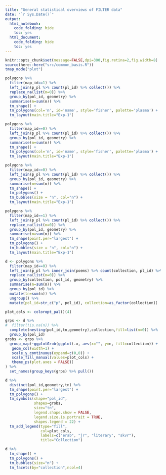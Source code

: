 ```yaml
---
title: "General statistical overviews of FILTER data"
date: "`r Sys.Date()`"
output: 
  html_notebook:
    code_folding: hide
    toc: yes
  html_document:
    code_folding: hide
    toc: yes
---
```


```r
knitr::opts_chunk$set(message=FALSE,dpi=300,fig.retina=2,fig.width=8)
source(here::here("src/common_basis.R"))
tmap_mode("plot")
```

```r
polygons %>% 
  filter(map_id==1) %>%
  left_join(p_pl %>% count(pl_id) %>% collect()) %>%
  replace_na(list(n=0)) %>%
  group_by(pol_id, geometry) %>%
  summarise(n=sum(n)) %>%
  tm_shape() +
  tm_polygons(col='n', id='name', style='fisher', palette='plasma') +
  tm_layout(main.title="Exp-1")
```

```r
polygons %>% 
  filter(map_id==0) %>%
  left_join(p_pl %>% count(pl_id) %>% collect()) %>%
  group_by(pol_id, geometry) %>%
  summarise(n=sum(n)) %>%
  tm_shape() +
  tm_polygons(col='n', id='name', style='fisher', palette='plasma') +
  tm_layout(main.title="Exp-1")
```

```r
polygons %>% 
  filter(map_id==0) %>%
  left_join(p_pl %>% count(pl_id) %>% collect()) %>%
  group_by(pol_id, geometry) %>%
  summarise(n=sum(n)) %>%
  tm_shape() +
  tm_polygons() +
  tm_bubbles(size = "n", col="n") +
  tm_layout(main.title="Exp-1")
```
```r
polygons %>% 
  filter(map_id==1) %>%
  left_join(p_pl %>% count(pl_id) %>% collect()) %>%
  replace_na(list(n=0)) %>%
  group_by(pol_id, geometry) %>%
  summarise(n=sum(n)) %>%
  tm_shape(point.per="largest") +
  tm_polygons() +
  tm_bubbles(size = "n", col="n") +
  tm_layout(main.title="Exp-1")
```

```r
d <- polygons %>% 
  filter(map_id==0) %>%
  left_join(p_pl %>% inner_join(poems) %>% count(collection, pl_id) %>% collect()) %>%
  replace_na(list(n=0)) %>%
  group_by(collection, pol_id, geometry) %>%
  summarise(n=sum(n)) %>%
  group_by(pol_id) %>%
  mutate(tn=sum(n)) %>%
  ungroup() %>%
  mutate(pol_id=str_c("p", pol_id), collection=as_factor(collection))

plot_cols <- coloropt_pal()(4)

grps <- d %>% 
#  filter(!is.na(n)) %>% 
  complete(nesting(pol_id,tn,geometry),collection,fill=list(n=0)) %>% 
  group_by(pol_id) 
grobs <- grps %>% 
  group_map(~ggplotGrob(ggplot(.x, aes(x="", y=n, fill=collection)) +
   geom_col(width=1) +
   scale_y_continuous(expand=c(0,0)) +
   scale_fill_manual(values=plot_cols) +
   theme_ps(plot.axes = FALSE))
) %>% 
  set_names(group_keys(grps) %>% pull())
```


```r
d %>%
  distinct(pol_id,geometry,tn) %>%
  tm_shape(point.per="largest") +
  tm_polygons() +
  tm_symbols(shape="pol_id", 
             shapes=grobs, 
             size="tn",
             legend.shape.show = FALSE, 
             legend.size.is.portrait = TRUE, 
             shapes.legend = 22) +
  tm_add_legend(type="fill", 
                col=plot_cols, 
                labels=c("erab", "jr", "literary", "skvr"), 
                title="Collection")

```

```r
d %>%
  tm_shape() +
  tm_polygons() +
  tm_bubbles(size="n") +
  tm_facets(by="collection",ncol=4)
```

